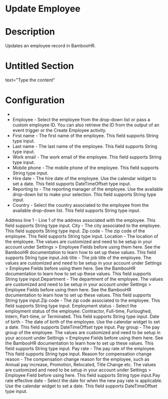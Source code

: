 ﻿# Update Employee

# Description

Updates an employee record in BambooHR.

# Untitled Section

text="Type the content"

# Configuration

* 
* Employee - Select the employee from the drop-down list or pass a custom employee ID. You can also retrieve the ID from the output of an event trigger or the Create Employee activity.
* First name - The first name of the employee. This field supports String type input.
* Last name - The last name of the employee. This field supports String type input.
* Work email - The work email of the employee. This field supports String type input.
* Mobile phone - The mobile phone of the employee. This field supports String type input.
* Hire date - The hire date of the employee. Use the calendar widget to set a date. This field supports DateTimeOffset type input.
* Reporting to - The reporting manager of the employee. Use the available drop-down list to make your selection. This field supports String type input.
* Country - Select the country associated to the employee from the available drop-down list. This field supports String type input.







Address line 1 - Line 1 of the address associated with the employee. This field supports String type input. City - The city associated to the employee. This field supports String type input. Zip code - The zip code of the employee. This field supports String type input. Location - The location of the employee. The values are customized and need to be setup in your account under Settings > Employee Fields before using them here. See the BambooHR documentation to learn how to set up these values. This field supports String type input.Job title - The job title of the employee. The values are customized and need to be setup in your account under Settings > Employee Fields before using them here. See the BambooHR documentation to learn how to set up these values. This field supports String type input.Department - The department of the employee. The values are customized and need to be setup in your account under Settings > Employee Fields before using them here. See the BambooHR documentation to learn how to set up these values. This field supports String type input.Zip code - The zip code associated to the employee. This field supports String type input. Employment status - Select the employment status of the employee: Contractor, Full-time, Furloughed, Intern, Part-time, or Terminated. This field supports String type input. Date of birth - The date of birth of the employee. Use the calendar widget to set a date. This field supports DateTimeOffset type input. Pay group - The pay group of the employee. The values are customized and need to be setup in your account under Settings > Employee Fields before using them here. See the BambooHR documentation to learn how to set up these values. This field supports String type input. Pay rate - The pay rate of the employee. This field supports String type input. Reason for compensation change reason - The compensation change reason for the employee, such as Annual pay increase, Promotion, Relocated, Title Change etc. The values are customized and need to be setup in your account under Settings > Employee Field before using here. This field supports String type input.Pay rate effective date - Select the date for when the new pay rate is applicable. Use the calendar widget to set a date. This field supports DateTimeOffset type input.
